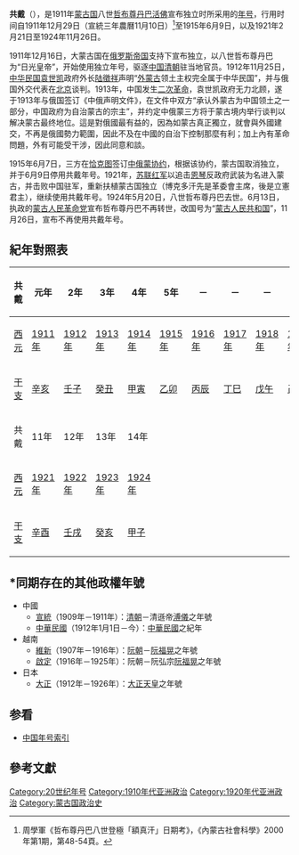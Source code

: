 '''共戴'''（{{mong|m=ᠣᠯᠠᠨ᠎ᠠ ᠡᠷᠭᠦᠭᠳᠡᠭᠰᠡᠨ |k=Олноо өргөгдсөн}}），是1911年[[博克多汗国|蒙古国]]八世[[哲布尊丹巴|哲布尊丹巴]][[活佛|活佛]]宣布独立时所采用的[[年号|年号]]，行用时间自1911年12月29日（宣統三年農曆11月10日）<ref>周學軍《哲布尊丹巴八世登極「額真汗」日期考》，《內蒙古社會科學》2000年第1期，第48-54頁。</ref>至1915年6月9日，以及1921年2月21日至1924年11月26日。

1911年12月16日，大蒙古国在[[俄罗斯帝国|俄罗斯帝国]]支持下宣布独立，以八世哲布尊丹巴为“日光皇帝”，开始使用独立年号，驱逐[[中国|中国]][[清朝|清朝]]驻当地官员。1912年11月25日，[[中华民国|中华民国]][[袁世凯|袁世凯]]政府外长[[陆徵祥|陆徵祥]]声明“[[外蒙古|外蒙古]]领土主权完全属于中华民国”，并与俄国外交代表在[[北京|北京]]谈判。1913年，中国发生[[二次革命|二次革命]]，袁世凯政府无力北顾，遂于1913年与俄国签订《中俄声明文件》，在文件中双方“承认外蒙古为中国领土之一部分，中国政府为自治蒙古的宗主”，并约定中俄蒙三方将于蒙古境内举行谈判以解决蒙古最终地位。這是對俄國最有益的，因為如蒙古真正獨立，就會與外國建交，不再是俄國勢力範圍，因此不及在中國的自治下控制那麼有利；加上內有革命問題，外有可能受干涉，因此同意和談。

1915年6月7日，三方在[[恰克图|恰克图]]签订[[中俄蒙协约|中俄蒙协约]]，根据该协约，蒙古国取消独立，并于6月9日停用共戴年号。1921年，[[苏联红军|苏联红军]]以追击[[恩琴|恩琴]]反政府武装为名进入蒙古，并击败中国驻军，重新扶植蒙古国独立（博克多汗先是革委會主席，後是立憲君主），继续使用共戴年号。1924年5月20日，八世哲布尊丹巴去世。6月13日，执政的[[蒙古人民革命党|蒙古人民革命党]]宣布哲布尊丹巴不再转世，改国号为“[[蒙古人民共和国|蒙古人民共和国]]”，11月26日，宣布不再使用共戴年号。

==紀年對照表==
{| class="wikitable"  style="text-align:center;"
!共戴!!元年!!2年!!3年!!4年!!5年!!－!!－!!－!!－!!－
|-
![[西元|西元]]
|[[1911年|1911年]]||[[1912年|1912年]]||[[1913年|1913年]]||[[1914年|1914年]]||[[1915年|1915年]]||[[1916年|1916年]]||[[1917年|1917年]]||[[1918年|1918年]]||[[1919年|1919年]]||[[1920年|1920年]]
|-
![[干支|干支]]
|[[辛亥|辛亥]]||[[壬子|壬子]]||[[癸丑|癸丑]]||[[甲寅|甲寅]]||[[乙卯|乙卯]]||[[丙辰|丙辰]]||[[丁巳|丁巳]]||[[戊午|戊午]]||[[己未|己未]]||[[庚申|庚申]]
|-
!共戴!!11年!!12年!!13年!!14年
|-
![[西元|西元]]
|[[1921年|1921年]]||[[1922年|1922年]]||[[1923年|1923年]]||[[1924年|1924年]]
|-
![[干支|干支]]
|[[辛酉|辛酉]]||[[壬戌|壬戌]]||[[癸亥|癸亥]]||[[甲子|甲子]]
|}

==*同期存在的其他政權年號==
*中國
**[[宣統|宣統]]（1909年－1911年）：[[清朝|清朝]]－清遜帝[[溥儀|溥儀]]之年號
**[[民國紀年|中華民國]]（1912年1月1日－今）：[[中華民國|中華民國]]之紀年
*越南
**[[維新_(年號)|維新]]（1907年－1916年）：[[阮朝|阮朝]]－[[阮福晃|阮福晃]]之年號
**[[啟定|啟定]]（1916年－1925年）：阮朝－阮弘宗[[阮福晃|阮福晃]]之年號
*日本
**[[大正|大正]]（1912年－1926年）：[[大正天皇|大正天皇]]之年號

==参看==
*[[中国年号列表#中華民國、滿洲國|中国年号索引]]

==參考文獻==
{{Reflist}}

{{年号|[[宣统|宣统]]|蒙古年号|年号取消}}
{{1912年以後年號}}

[[Category:20世纪年号|Category:20世纪年号]]
[[Category:1910年代亚洲政治|Category:1910年代亚洲政治]]
[[Category:1920年代亚洲政治|Category:1920年代亚洲政治]]
[[Category:蒙古国政治史|Category:蒙古国政治史]]